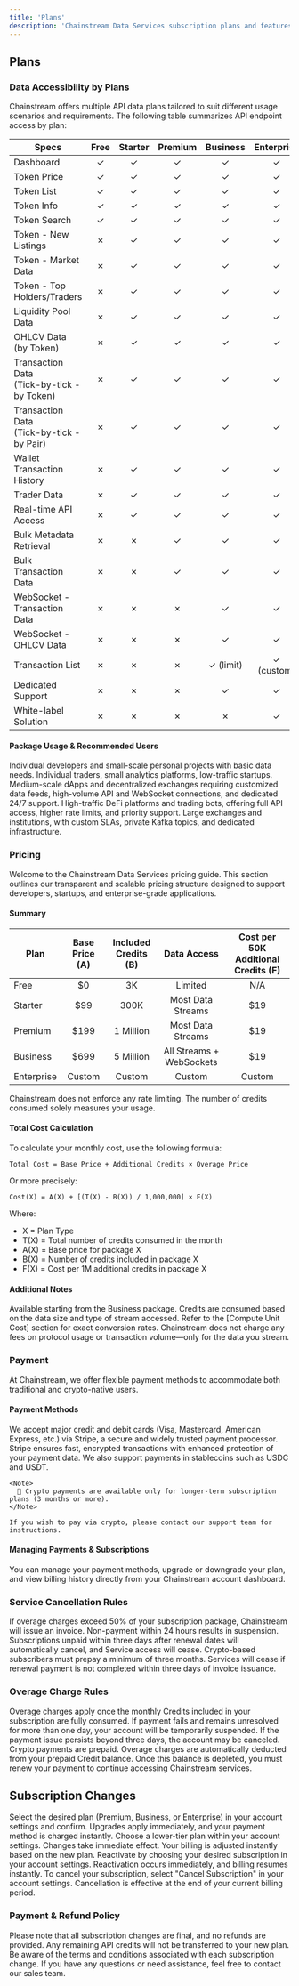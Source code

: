 ```yaml
---
title: 'Plans'
description: 'Chainstream Data Services subscription plans and features'
---
```


## Plans

### Data Accessibility by Plans

Chainstream offers multiple API data plans tailored to suit different usage scenarios and requirements. The following table summarizes API endpoint access by plan:

| Specs | Free | Starter | Premium | Business | Enterprise |
|-------|:------:|:---------:|:----------:|:-----------:|:------------:|
| Dashboard | ✓ | ✓ | ✓ | ✓ | ✓ |
| Token Price | ✓ | ✓ | ✓ | ✓ | ✓ |
| Token List | ✓ | ✓ | ✓ | ✓ | ✓ |
| Token Info | ✓ | ✓ | ✓ | ✓ | ✓ |
| Token Search | ✓ | ✓ | ✓ | ✓ | ✓ |
| Token - New Listings | ✗ | ✓ | ✓ | ✓ | ✓ |
| Token - Market Data | ✗ | ✓ | ✓ | ✓ | ✓ |
| Token - Top Holders/Traders | ✗ | ✓ | ✓ | ✓ | ✓ |
| Liquidity Pool Data | ✗ | ✓ | ✓ | ✓ | ✓ |
| OHLCV Data (by Token) | ✗ | ✓ | ✓ | ✓ | ✓ |
| Transaction Data<br/>(Tick-by-tick - by Token) | ✗ | ✓ | ✓ | ✓ | ✓ |
| Transaction Data<br/>(Tick-by-tick - by Pair) | ✗ | ✓ | ✓ | ✓ | ✓ |
| Wallet Transaction History | ✗ | ✓ | ✓ | ✓ | ✓ |
| Trader Data | ✗ | ✓ | ✓ | ✓ | ✓ |
| Real-time API Access | ✗ | ✓ | ✓ | ✓ | ✓ |
| Bulk Metadata Retrieval | ✗ | ✗ | ✓ | ✓ | ✓ |
| Bulk Transaction Data | ✗ | ✗ | ✓ | ✓ | ✓ |
| WebSocket - Transaction Data | ✗ | ✗ | ✗ | ✓ | ✓ |
| WebSocket - OHLCV Data | ✗ | ✗ | ✗ | ✓ | ✓ |
| Transaction List | ✗ | ✗ | ✗ | ✓ (limit) | ✓ (custom) |
| Dedicated Support | ✗ | ✗ | ✗ | ✓ | ✓ |
| White-label Solution | ✗ | ✗ | ✗ | ✗ | ✓ |

#### Package Usage & Recommended Users

<AccordionGroup>
  <Accordion title="Free" icon="user" defaultOpen={true}>
    Individual developers and small-scale personal projects with basic data needs.
  </Accordion>
  
  <Accordion title="Starter" icon="rocket" defaultOpen={true}>
    Individual traders, small analytics platforms, low-traffic startups.
  </Accordion>
  
  <Accordion title="Premium" icon="star" defaultOpen={true}>
    Medium-scale dApps and decentralized exchanges requiring customized data feeds, high-volume API and WebSocket connections, and dedicated 24/7 support.
  </Accordion>
  
  <Accordion title="Business" icon="building" defaultOpen={true}>
    High-traffic DeFi platforms and trading bots, offering full API access, higher rate limits, and priority support.
  </Accordion>
  
  <Accordion title="Enterprise" icon="crown" defaultOpen={true}>
    Large exchanges and institutions, with custom SLAs, private Kafka topics, and dedicated infrastructure.
  </Accordion>
</AccordionGroup>

### Pricing
Welcome to the Chainstream Data Services pricing guide. This section outlines our transparent and scalable pricing structure designed to support developers, startups, and enterprise-grade applications.

#### Summary

| Plan | Base Price (A) | Included Credits (B) | Data Access | Cost per 50K Additional Credits (F) |
|------|:---------------:|:-------------------:|:-------------:|:--------------------------------:|
| Free | $0 | 3K | Limited | N/A |
| Starter | $99 | 300K | Most Data Streams | $19 |
| Premium | $199 | 1 Million | Most Data Streams | $19 |
| Business | $699 | 5 Million | All Streams + WebSockets | $19 |
| Enterprise | Custom | Custom | Custom | Custom |

<Note>
Chainstream does not enforce any rate limiting. The number of credits consumed solely measures your usage.
</Note>

#### Total Cost Calculation
To calculate your monthly cost, use the following formula:

```text
Total Cost = Base Price + Additional Credits × Overage Price
```

Or more precisely:

```text
Cost(X) = A(X) + [(T(X) - B(X)) / 1,000,000] × F(X)
```

Where:
- X = Plan Type
- T(X) = Total number of credits consumed in the month
- A(X) = Base price for package X
- B(X) = Number of credits included in package X
- F(X) = Cost per 1M additional credits in package X

#### Additional Notes

<CardGroup cols={3}>
  <Card title="WebSocket Access" icon="plug">
    Available starting from the Business package.
  </Card>
  
  <Card title="Credit Consumption" icon="calculator">
    Credits are consumed based on the data size and type of stream accessed. Refer to the [Compute Unit Cost] section for exact conversion rates.
  </Card>
  
  <Card title="Fair Pricing" icon="badge-check">
    Chainstream does not charge any fees on protocol usage or transaction volume—only for the data you stream.
  </Card>
</CardGroup>

### Payment

At Chainstream, we offer flexible payment methods to accommodate both traditional and crypto-native users.

#### Payment Methods

<CardGroup cols={2}>
  <Card title="Credit/Debit Card Payments" icon="credit-card">
    We accept major credit and debit cards (Visa, Mastercard, American Express, etc.) via Stripe, a secure and widely trusted payment processor. Stripe ensures fast, encrypted transactions with enhanced protection of your payment data.
  </Card>
  
  <Card title="Crypto Payments (USDC, USDT)" icon="bitcoin">
    We also support payments in stablecoins such as USDC and USDT.
    
    <Note>
      📌 Crypto payments are available only for longer-term subscription plans (3 months or more).
    </Note>
    
    If you wish to pay via crypto, please contact our support team for instructions.
  </Card>
</CardGroup>

#### Managing Payments & Subscriptions

<Card>
You can manage your payment methods, upgrade or downgrade your plan, and view billing history directly from your Chainstream account dashboard.
</Card>

### Service Cancellation Rules

<AccordionGroup>
  <Accordion title="Cancellation Due to Overage" icon="triangle-exclamation">
    If overage charges exceed 50% of your subscription package, Chainstream will issue an invoice. Non-payment within 24 hours results in suspension.
  </Accordion>
  
  <Accordion title="Non-Payment for Subscription Renewal" icon="clock">
    Subscriptions unpaid within three days after renewal dates will automatically cancel, and Service access will cease.
  </Accordion>
  
  <Accordion title="Crypto Payment" icon="coins">
    Crypto-based subscribers must prepay a minimum of three months. Services will cease if renewal payment is not completed within three days of invoice issuance.
  </Accordion>
</AccordionGroup>

### Overage Charge Rules

<CardGroup cols={2}>
  <Card title="Stripe Payment Users" icon="stripe">
    Overage charges apply once the monthly Credits included in your subscription are fully consumed. If payment fails and remains unresolved for more than one day, your account will be temporarily suspended. If the payment issue persists beyond three days, the account may be canceled.
  </Card>
  
  <Card title="Crypto Payment Users" icon="wallet">
    Crypto payments are prepaid. Overage charges are automatically deducted from your prepaid Credit balance. Once this balance is depleted, you must renew your payment to continue accessing Chainstream services.
  </Card>
</CardGroup>

## Subscription Changes

<CardGroup cols={2}>
  <Card title="Upgrading Subscription" icon="arrow-up-right">
    Select the desired plan (Premium, Business, or Enterprise) in your account settings and confirm. Upgrades apply immediately, and your payment method is charged instantly.
  </Card>
  
  <Card title="Downgrading Subscription" icon="arrow-down-right">
    Choose a lower-tier plan within your account settings. Changes take immediate effect. Your billing is adjusted instantly based on the new plan.
  </Card>
  
  <Card title="Reactivating Subscription" icon="rotate">
    Reactivate by choosing your desired subscription in your account settings. Reactivation occurs immediately, and billing resumes instantly.
  </Card>
  
  <Card title="Cancelling Subscription" icon="circle-xmark">
    To cancel your subscription, select "Cancel Subscription" in your account settings. Cancellation is effective at the end of your current billing period.
  </Card>
</CardGroup>

### Payment & Refund Policy

<Warning>
Please note that all subscription changes are final, and no refunds are provided. Any remaining API credits will not be transferred to your new plan.
</Warning>

<Note>
Be aware of the terms and conditions associated with each subscription change. If you have any questions or need assistance, feel free to contact our sales team.
</Note>
